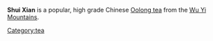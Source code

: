 {{unsourced}}
'''Shui Xian''' is a popular, high grade Chinese [[Oolong tea]] from the [[Wu Yi Mountains]].

{{drink-stub}}

[[Category:tea]]